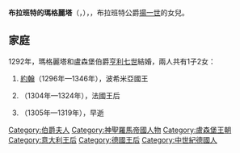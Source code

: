 {{Multiple issues|
{{Expand language|1=en|time=2021-01-18T09:50:27+00:00}}
{{Unreferenced|time=2021-01-18T09:50:27+00:00}}
}}
{{Infobox royalty|consort=yes
| name        = 布拉班特的瑪格麗塔
| image       = Paolo Monti - Servizio fotografico - BEIC 6362001.jpg
| succession  = 德意志王后
| reign       = 1308年11月27日 — 1311年12月14日
| birth_date  = {{birth date|1276|10|4|df=y}}
| death_date  = {{Death date and age|1311|12|14|1276|10|4|df=y}}
| death_place = [[熱那亞|熱那亞]]
| house       = [[雷吉納爾家族|雷吉納爾家族]]
| father      = [[揚一世_(布拉班特)|布拉班特公爵揚一世]]
| mother      = [[當皮耶爾的瑪格麗塔|當皮耶爾的瑪格麗塔]]
}}

'''布拉班特的瑪格麗塔'''（{{lang-nl|Margaretha van Brabant}}，{{bd|1276年|10月4日|1311年|12月14日}}），{{le|德意志王后|List of German queens}}，布拉班特公爵[[揚一世_(布拉班特)|揚一世]]的女兒。

== 家庭 ==
1292年，瑪格麗塔和盧森堡伯爵[[亨利七世_(神圣罗马帝国)|亨利七世]]結婚，兩人共有1子2女：
# [[约翰一世_(波希米亚)|約翰]]（1296年—1346年），波希米亞國王
# {{le|盧森堡的瑪麗亞|Marie of Luxembourg, Queen of France|瑪麗亞}}（1304年—1324年），法國王后
# {{le|盧森堡的貝亞特麗絲|Beatrice of Luxembourg|貝亞特麗絲}}（1305年—1319年），早逝

[[Category:伯爵夫人|Category:伯爵夫人]]
[[Category:神聖羅馬帝國人物|Category:神聖羅馬帝國人物]]
[[Category:盧森堡王朝|Category:盧森堡王朝]]
[[Category:意大利王后|Category:意大利王后]]
[[Category:德國王后|Category:德國王后]]
[[Category:中世紀德國人|Category:中世紀德國人]]